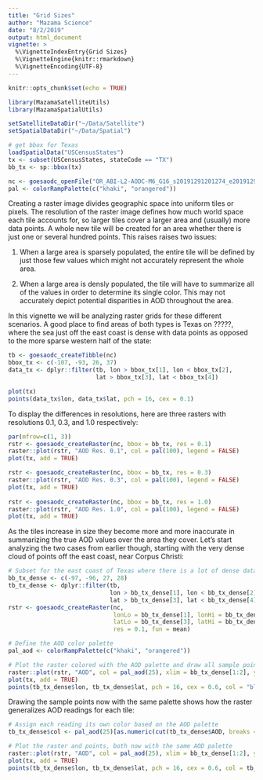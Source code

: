 ```yaml
---
title: "Grid Sizes"
author: "Mazama Science"
date: "8/2/2019"
output: html_document
vignette: >
  %\VignetteIndexEntry{Grid Sizes}
  %\VignetteEngine{knitr::rmarkdown}
  %\VignetteEncoding{UTF-8}
---
```


```r
knitr::opts_chunk$set(echo = TRUE)

library(MazamaSatelliteUtils)
library(MazamaSpatialUtils)

setSatelliteDataDir("~/Data/Satellite")
setSpatialDataDir("~/Data/Spatial")

# get bbox for Texas
loadSpatialData("USCensusStates")
tx <- subset(USCensusStates, stateCode == "TX")
bb_tx <- sp::bbox(tx)

nc <- goesaodc_openFile("OR_ABI-L2-AODC-M6_G16_s20191291201274_e20191291204047_c20191291210009.nc")
pal <- colorRampPalette(c("khaki", "orangered"))
```

Creating a raster image divides geographic space into uniform tiles or pixels.
The resolution of the raster image defines how much world space each tile 
accounts for, so larger tiles cover a larger area and (usually) more data 
points. A whole new tile will be created for an area whether there is just one 
or several hundred points. This raises raises two issues:

1. When a large area is sparsely populated, the entire tile will be defined 
by just those few values which might not accurately represent the whole area.

2. When a large area is densly populated, the tile will have to 
summarize all of the values in order to determine its single color. This may not
accurately depict potential disparities in AOD throughout the area.

In this vignette we will be analyzing raster grids for these different 
scenarios. A good place to find areas of both types is Texas on ?????, where the 
sea just off the east coast is dense with data points as opposed to the more 
sparse western half of the state:

```r
tb <- goesaodc_createTibble(nc)
bbox_tx <- c(-107, -93, 26, 37)
data_tx <- dplyr::filter(tb, lon > bbox_tx[1], lon < bbox_tx[2], 
                         lat > bbox_tx[3], lat < bbox_tx[4])

plot(tx)
points(data_tx$lon, data_tx$lat, pch = 16, cex = 0.1)
```

To display the differences in resolutions, here are three rasters with 
resolutions 0.1, 0.3, and 1.0 respectively:

```r
par(mfrow=c(1, 3))
rstr <- goesaodc_createRaster(nc, bbox = bb_tx, res = 0.1)
raster::plot(rstr, "AOD Res. 0.1", col = pal(100), legend = FALSE)
plot(tx, add = TRUE)

rstr <- goesaodc_createRaster(nc, bbox = bb_tx, res = 0.3)
raster::plot(rstr, "AOD Res. 0.3", col = pal(100), legend = FALSE)
plot(tx, add = TRUE)
  
rstr <- goesaodc_createRaster(nc, bbox = bb_tx, res = 1.0)
raster::plot(rstr, "AOD Res. 1.0", col = pal(100), legend = FALSE)
plot(tx, add = TRUE)
```

As the tiles increase in size they become more and more inaccurate in summarizing
the true AOD values over the area they cover. Let's start analyzing the two 
cases from earlier though, starting with the very dense cloud of points off the
east coast, near Corpus Christi:

```r
# Subset for the east coast of Texas where there is a lot of dense data
bb_tx_dense <- c(-97, -96, 27, 28)
tb_tx_dense <- dplyr::filter(tb, 
                             lon > bb_tx_dense[1], lon < bb_tx_dense[2], 
                             lat > bb_tx_dense[3], lat < bb_tx_dense[4])
rstr <- goesaodc_createRaster(nc, 
                              lonLo = bb_tx_dense[1], lonHi = bb_tx_dense[2], 
                              latLo = bb_tx_dense[3], latHi = bb_tx_dense[4], 
                              res = 0.1, fun = mean)

# Define the AOD color palette
pal_aod <- colorRampPalette(c("khaki", "orangered"))

# Plot the raster colored with the AOD palette and draw all sample point locations
raster::plot(rstr, "AOD", col = pal_aod(25), xlim = bb_tx_dense[1:2], ylim = bb_tx_dense[3:4])
plot(tx, add = TRUE)
points(tb_tx_dense$lon, tb_tx_dense$lat, pch = 16, cex = 0.6, col = "black")
```

Drawing the sample points now with the same palette shows how the raster 
generalizes AOD readings for each tile:

```r
# Assign each reading its own color based on the AOD palette
tb_tx_dense$col <- pal_aod(25)[as.numeric(cut(tb_tx_dense$AOD, breaks = 25))]

# Plot the raster and points, both now with the same AOD palette
raster::plot(rstr, "AOD", col = pal_aod(25), xlim = bb_tx_dense[1:2], ylim = bb_tx_dense[3:4])
plot(tx, add = TRUE)
points(tb_tx_dense$lon, tb_tx_dense$lat, pch = 16, cex = 0.6, col = tb_tx_dense$col)
```
